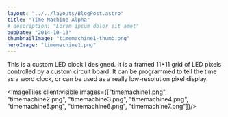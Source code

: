 ```yaml
---
layout: "../../layouts/BlogPost.astro"
title: "Time Machine Alpha"
# description: "Lorem ipsum dolor sit amet"
pubDate: "2014-10-13"
thumbnailImage: "timemachine1-thumb.png"
heroImage: "timemachine1.png"
---
```


This is a custom LED clock I designed. It is a framed 11×11 grid of LED pixels controlled by a custom circuit board. It can be programmed to tell the time as a word clock, or can be used as a really low-resolution pixel display.

<ImageTiles client:visible images={["timemachine1.png", "timemachine2.png", "timemachine3.png", "timemachine4.png", "timemachine5.png", "timemachine6.png", "timemachine7.png"]}/>
